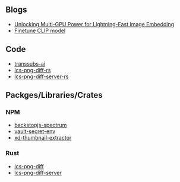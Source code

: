 
<HomeCard />

## Blogs

- [Unlocking Multi-GPU Power for Lightning-Fast Image Embedding](/blog/multi-gpu-embedding)
- [Finetune CLIP model](/blog/clip-vit-fine-tune)

## Code

- [transsubs-ai](https://github.com/jianliao/transsubs-ai)
- [lcs-png-diff-rs](https://github.com/jianliao/lcs-png-diff-rs)
- [lcs-png-diff-server-rs](https://github.com/jianliao/lcs-png-diff-server-rs)

## Packges/Libraries/Crates

### NPM
- [backstopjs-spectrum](https://www.npmjs.com/package/backstopjs-spectrum)
- [vault-secret-env](https://www.npmjs.com/package/vault-secret-env)
- [xd-thumbnail-extractor](https://www.npmjs.com/package/xd-thumbnail-extractor)

### Rust
- [lcs-png-diff](https://crates.io/crates/lcs-png-diff)
- [lcs-png-diff-server](https://crates.io/crates/lcs-png-diff-server)